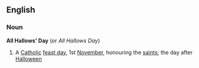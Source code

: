 ==English==
===Noun===
'''All Hallows' Day'''  (or ''All Hallows Day'')
# A [[Catholic]] [[feast day]], 1st [[November]], honouring the [[saint]]s; the day after [[Halloween]]